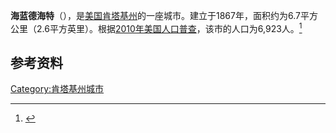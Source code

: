 {{Infobox City 
|chinese_name = 海蓝德海特
|official_name = Highland Heights
|image_flag = 
|image_seal = 
|image_skyline = 
|image_map = KYMap-doton-HighlandHeights.PNG
|map_caption =
|subdivision_type = [[國家|國家]]
|subdivision_name = {{USA}}
|leader_title = 
|leader_name = 
|subdivision_type1 = [[美國行政區劃|州]]
|subdivision_name1 = [[肯塔基州|肯塔基州]]
|subdivision_type2 = [[肯塔基州行政区划|县]]
|subdivision_name2 = Campbell
|found_title            = 正式立市
|found_date             = 1867年
|area_total = 6.7
|area_land = 
|area_water = 
|population_as_of = 2010
|population_total = 6,923
|population_density = 
|timezone = 
|utc_offset = 
|timezone_DST = 
|utc_offset_DST = 
}}

'''海蓝德海特'''（{{lang-en|'''Highland Heights'''}}），是[[美国|美国]][[肯塔基州|肯塔基州]]的一座城市。建立于1867年，面积约为6.7平方公里（2.6平方英里）。根据[[2010年美国人口普查|2010年美国人口普查]]，该市的人口为6,923人。<ref name=census>{{cite web |url = http://www.census.gov/prod/www/abs/decennial/ |title = Census of Population and Housing |publisher = U.S. Census Bureau |accessdate = November 18, 2011 |archive-url = https://web.archive.org/web/20060208103743/http://www.census.gov/prod/www/abs/decennial/ |archive-date = 2006-02-08 |dead-url = yes }}</ref>

== 参考资料 ==
{{reflist}}

[[Category:肯塔基州城市|Category:肯塔基州城市]]


{{Kentucky-stub}}
